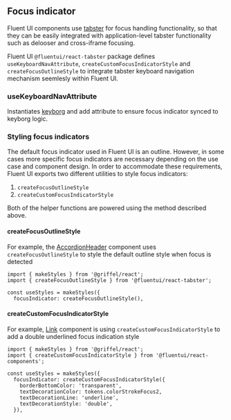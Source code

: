 
<Meta title="Concepts/Developer/Accessibility/Focus indicator" />

## Focus indicator

Fluent UI components use [tabster](https://github.com/microsoft/tabster) for focus handling functionality, so that they can be easily integrated with application-level tabster functionality such as delooser and cross-iframe focusing.

Fluent UI `@fluentui/react-tabster` package defines `useKeyboardNavAttribute`, `createCustomFocusIndicatorStyle` and `createFocusOutlineStyle` to integrate tabster keyboard navigation mechanism seemlesly within Fluent UI.

### useKeyboardNavAttribute

Instantiates [keyborg](https://github.com/microsoft/keyborg) and add attribute to ensure focus indicator synced to keyborg logic.


### Styling focus indicators

The default focus indicator used in Fluent UI is an outline. However, in some cases more specific focus indicators are necessary depending on the use case and component design. In order to accommodate these requirements, Fluent UI exports two different utilities to style focus indicators:

1. `createFocusOutlineStyle`
2. `createCustomFocusIndicatorStyle`

Both of the helper functions are powered using the method described above.

#### createFocusOutlineStyle

For example, the [AccordionHeader](?path=/docs/components-accordion--default) component uses `createFocusOutlineStyle` to style the default outline style when focus is detected

<Canvas>
  <Story id="components-accordion--default" />
</Canvas>

```tsx
import { makeStyles } from '@griffel/react';
import { createFocusOutlineStyle } from '@fluentui/react-tabster';

const useStyles = makeStyles({
  focusIndicator: createFocusOutlineStyle(),
```

#### createCustomFocusIndicatorStyle

For example, [Link](?path=/docs/components-link--default) component is using `createCustomFocusIndicatorStyle` to add a double underlined focus indication style

<Canvas>
  <Story id="components-link--default" />
</Canvas>

```tsx
import { makeStyles } from '@griffel/react';
import { createCustomFocusIndicatorStyle } from '@fluentui/react-components';

const useStyles = makeStyles({
  focusIndicator: createCustomFocusIndicatorStyle({
    borderBottomColor: 'transparent',
    textDecorationColor: tokens.colorStrokeFocus2,
    textDecorationLine: 'underline',
    textDecorationStyle: 'double',
  }),
```

